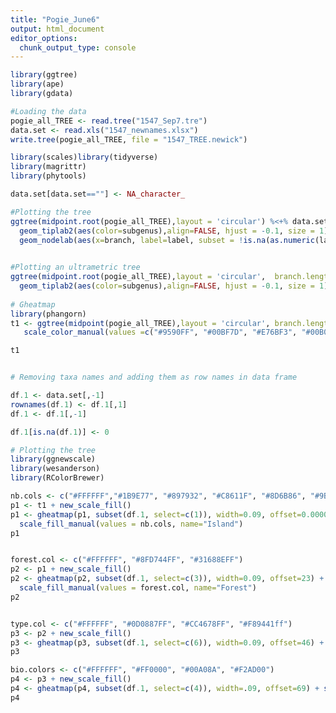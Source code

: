 ```yaml
---
title: "Pogie_June6"
output: html_document
editor_options: 
  chunk_output_type: console
---
```


```r
library(ggtree)
library(ape)
library(gdata)

#Loading the data
pogie_all_TREE <- read.tree("1547_Sep7.tre")
data.set <- read.xls("1547_newnames.xlsx")
write.tree(pogie_all_TREE, file = "1547_TREE.newick")
```


```r
library(scales)library(tidyverse)
library(magrittr)
library(phytools)

data.set[data.set==""] <- NA_character_

#Plotting the tree
ggtree(midpoint.root(pogie_all_TREE),layout = 'circular') %<+% data.set[,-1] + 
  geom_tiplab2(aes(color=subgenus),align=FALSE, hjust = -0.1, size = 1) + 
  geom_nodelab(aes(x=branch, label=label, subset = !is.na(as.numeric(label)) & as.numeric(label) >70), vjust=-.5, size=2) +  theme(legend.position="right") +  scale_color_manual(values =c("#9590FF", "#00BF7D", "#E76BF3", "#00B0F6", "#D89000", "#969696"))
  

#Plotting an ultrametric tree
ggtree(midpoint.root(pogie_all_TREE),layout = 'circular',  branch.length = "none") %<+% data.set[,-1] + 
  geom_tiplab2(aes(color=subgenus),align=FALSE, hjust = -0.1, size = 1) + theme(legend.position="right") +  scale_color_manual(values =c("#9590FF", "#00BF7D", "#E76BF3", "#00B0F6", "#D89000", "#969696"))
  
# Gheatmap
library(phangorn)
t1 <- ggtree(midpoint(pogie_all_TREE),layout = 'circular', branch.length = "none") %<+% data.set[,-1] + geom_tippoint(aes(color=subgenus),align=FALSE, hjust = -0.1, size = 5) +
   scale_color_manual(values =c("#9590FF", "#00BF7D", "#E76BF3", "#00B0F6", "#D89000", "#969696"))

t1


# Removing taxa names and adding them as row names in data frame

df.1 <- data.set[,-1]
rownames(df.1) <- df.1[,1]
df.1 <- df.1[,-1]

df.1[is.na(df.1)] <- 0

# Plotting the tree
library(ggnewscale)
library(wesanderson)
library(RColorBrewer)

nb.cols <- c("#FFFFFF","#1B9E77", "#897932", "#C8611F", "#8D6B86", "#9B58A5", "#DD2E8D", "#A66753", "#70A61B", "#BBA90B")
p1 <- t1 + new_scale_fill()
p1 <- gheatmap(p1, subset(df.1, select=c(1)), width=0.09, offset=0.00000000001) + 
  scale_fill_manual(values = nb.cols, name="Island")
p1


forest.col <- c("#FFFFFF", "#8FD744FF", "#31688EFF")
p2 <- p1 + new_scale_fill()
p2 <- gheatmap(p2, subset(df.1, select=c(3)), width=0.09, offset=23) + 
  scale_fill_manual(values = forest.col, name="Forest")
p2


type.col <- c("#FFFFFF", "#0D0887FF", "#CC4678FF", "#F89441ff")
p3 <- p2 + new_scale_fill()
p3 <- gheatmap(p3, subset(df.1, select=c(6)), width=0.09, offset=46) + scale_fill_manual(values = type.col, name="Source")
p3

bio.colors <- c("#FFFFFF", "#FF0000", "#00A08A", "#F2AD00")
p4 <- p3 + new_scale_fill()
p4 <- gheatmap(p4, subset(df.1, select=c(4)), width=.09, offset=69) + scale_fill_manual(values = bio.colors)
p4
```




